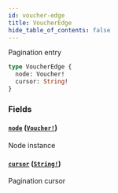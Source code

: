 ```yaml
---
id: voucher-edge
title: VoucherEdge
hide_table_of_contents: false
---
```



Pagination entry

```graphql
type VoucherEdge {
  node: Voucher!
  cursor: String!
}
```


### Fields

#### [`node`](#) ([`Voucher!`](/cartesi-rollups/next/api/graphql/objects/voucher))

Node instance


#### [`cursor`](#) ([`String!`](/cartesi-rollups/next/api/graphql/scalars/string))

Pagination cursor




